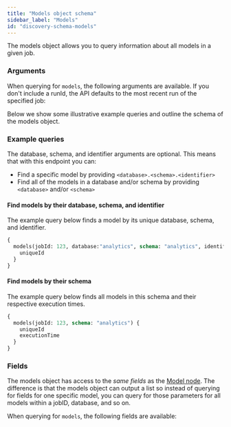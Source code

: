```yaml
---
title: "Models object schema"
sidebar_label: "Models"
id: "discovery-schema-models"
---
```




The models object allows you to query information about all models in a given job.


<DiscoveryApiJobDeprecationNotice />

### Arguments

When querying for `models`, the following arguments are available. If you don't include a runId, the API defaults to the most recent run of the specified job:

<QueryArgsTable queryName="models" />

Below we show some illustrative example queries and outline the schema of the models object.

### Example queries
The database, schema, and identifier arguments are optional. This means that with this endpoint you can:
- Find a specific model by providing `<database>.<schema>.<identifier>`
- Find all of the models in a database and/or schema by providing `<database>` and/or `<schema>`

#### Find models by their database, schema, and identifier
The example query below finds a model by its unique database, schema, and identifier.

```graphql
{
  models(jobId: 123, database:"analytics", schema: "analytics", identifier:"dim_customers") {
    uniqueId
  }
}
```

#### Find models by their schema
The example query below finds all models in this schema and their respective execution times.

```graphql
{
  models(jobId: 123, schema: "analytics") {
    uniqueId
    executionTime
  }
}
```


### Fields
The models object has access to the _same fields_ as the [Model node](/docs/dbt-cloud-apis/discovery-schema-model). The difference is that the models object can output a list so instead of querying for fields for one specific model, you can query for those parameters for all models within a jobID, database, and so on.

When querying for `models`, the following fields are available:

<SchemaTable nodeName="ModelNode" />
